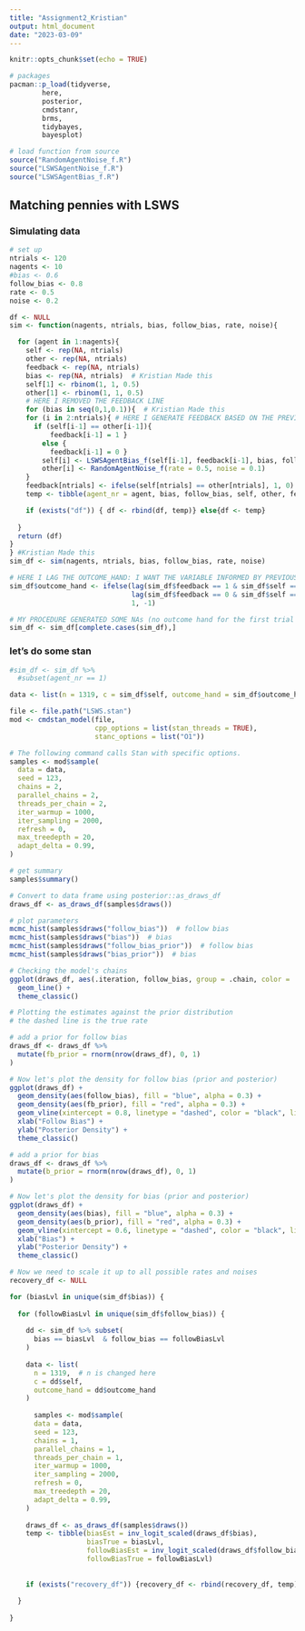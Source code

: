 ```yaml
---
title: "Assignment2_Kristian"
output: html_document
date: "2023-03-09"
---
```


```r
knitr::opts_chunk$set(echo = TRUE)
```


```r
# packages
pacman::p_load(tidyverse,
        here,
        posterior,
        cmdstanr,
        brms, 
        tidybayes,
        bayesplot)

# load function from source
source("RandomAgentNoise_f.R")
source("LSWSAgentNoise_f.R")
source("LSWSAgentBias_f.R")

```


## Matching pennies with LSWS 


### Simulating data
```r
# set up
ntrials <- 120
nagents <- 10
#bias <- 0.6
follow_bias <- 0.8
rate <- 0.5
noise <- 0.2

df <- NULL
sim <- function(nagents, ntrials, bias, follow_bias, rate, noise){

  for (agent in 1:nagents){
    self <- rep(NA, ntrials) 
    other <- rep(NA, ntrials) 
    feedback <- rep(NA, ntrials)
    bias <- rep(NA, ntrials)  # Kristian Made this
    self[1] <- rbinom(1, 1, 0.5)
    other[1] <- rbinom(1, 1, 0.5)
    # HERE I REMOVED THE FEEDBACK LINE
    for (bias in seq(0,1,0.1)){  # Kristian Made this
    for (i in 2:ntrials){ # HERE I GENERATE FEEDBACK BASED ON THE PREVIOUS TRIAL TO INFORM THE CURRENT TRIAL
      if (self[i-1] == other[i-1]){ 
          feedback[i-1] = 1 } 
        else {
          feedback[i-1] = 0 } 
        self[i] <- LSWSAgentBias_f(self[i-1], feedback[i-1], bias, follow_bias) # HERE I USE PREVIOUS CHOICE AND PREV FEEDBACK TO GENERATE CURRENT CHOICE
        other[i] <- RandomAgentNoise_f(rate = 0.5, noise = 0.1) 
    }   
    feedback[ntrials] <- ifelse(self[ntrials] == other[ntrials], 1, 0) # HERE I GENERATE FEEDBACK FOR THE LAST TRIAL, TO AVOID LOSING THAT ROW LATER
    temp <- tibble(agent_nr = agent, bias, follow_bias, self, other, feedback, trial = seq(ntrials)) # HERE I SAVE ALSO OTHER; TO BETTER UNDERSTAND WHAT THE AGENT IS DOING

    if (exists("df")) { df <- rbind(df, temp)} else{df <- temp} 
    
  }
  return (df)
}
} #Kristian Made this
sim_df <- sim(nagents, ntrials, bias, follow_bias, rate, noise)

# HERE I LAG THE OUTCOME_HAND: I WANT THE VARIABLE INFORMED BY PREVIOUS CHOICE AND FEEDBACK TO APPEAR IN THE CURRENT TRIAL
sim_df$outcome_hand <- ifelse(lag(sim_df$feedback == 1 & sim_df$self == 0,1) | 
                              lag(sim_df$feedback == 0 & sim_df$self == 1,1) , 
                              1, -1)

# MY PROCEDURE GENERATED SOME NAs (no outcome hand for the first trial in each agent), I REMOVE THOSE ROWS 
sim_df <- sim_df[complete.cases(sim_df),]
```

### let's do some stan

```r
#sim_df <- sim_df %>% 
  #subset(agent_nr == 1)

data <- list(n = 1319, c = sim_df$self, outcome_hand = sim_df$outcome_hand) # to implement Riccardo's sim, n needs to be 1199

file <- file.path("LSWS.stan")
mod <- cmdstan_model(file, 
                     cpp_options = list(stan_threads = TRUE),
                     stanc_options = list("O1"))

# The following command calls Stan with specific options.
samples <- mod$sample(
  data = data,
  seed = 123,
  chains = 2,
  parallel_chains = 2,
  threads_per_chain = 2,
  iter_warmup = 1000,
  iter_sampling = 2000,
  refresh = 0,
  max_treedepth = 20,
  adapt_delta = 0.99,
)
```

```r
# get summary
samples$summary()

# Convert to data frame using posterior::as_draws_df
draws_df <- as_draws_df(samples$draws())

# plot parameters
mcmc_hist(samples$draws("follow_bias"))  # follow bias
mcmc_hist(samples$draws("bias"))  # bias
mcmc_hist(samples$draws("follow_bias_prior"))  # follow bias
mcmc_hist(samples$draws("bias_prior"))  # bias

```

```r
# Checking the model's chains
ggplot(draws_df, aes(.iteration, follow_bias, group = .chain, color = .chain)) +
  geom_line() +
  theme_classic()

# Plotting the estimates against the prior distribution
# the dashed line is the true rate

# add a prior for follow bias
draws_df <- draws_df %>% 
  mutate(fb_prior = rnorm(nrow(draws_df), 0, 1)
)

# Now let's plot the density for follow bias (prior and posterior)
ggplot(draws_df) +
  geom_density(aes(follow_bias), fill = "blue", alpha = 0.3) +
  geom_density(aes(fb_prior), fill = "red", alpha = 0.3) +
  geom_vline(xintercept = 0.8, linetype = "dashed", color = "black", linewidth = 1.5) +
  xlab("Follow Bias") +
  ylab("Posterior Density") +
  theme_classic()
```

```r
# add a prior for bias 
draws_df <- draws_df %>% 
  mutate(b_prior = rnorm(nrow(draws_df), 0, 1)
)

# Now let's plot the density for bias (prior and posterior)
ggplot(draws_df) +
  geom_density(aes(bias), fill = "blue", alpha = 0.3) +
  geom_density(aes(b_prior), fill = "red", alpha = 0.3) +
  geom_vline(xintercept = 0.6, linetype = "dashed", color = "black", linewidth = 1.5) +
  xlab("Bias") +
  ylab("Posterior Density") +
  theme_classic()
```

```r
# Now we need to scale it up to all possible rates and noises
recovery_df <- NULL

for (biasLvl in unique(sim_df$bias)) {
  
  for (followBiasLvl in unique(sim_df$follow_bias)) {
    
    dd <- sim_df %>% subset(
      bias == biasLvl  & follow_bias == followBiasLvl
    )
    
    data <- list(
      n = 1319,  # n is changed here
      c = dd$self,
      outcome_hand = dd$outcome_hand
    )
    
      samples <- mod$sample(
      data = data,
      seed = 123,
      chains = 1,
      parallel_chains = 1,
      threads_per_chain = 1,
      iter_warmup = 1000,
      iter_sampling = 2000,
      refresh = 0,
      max_treedepth = 20,
      adapt_delta = 0.99,
    )
      
    draws_df <- as_draws_df(samples$draws()) 
    temp <- tibble(biasEst = inv_logit_scaled(draws_df$bias), 
                   biasTrue = biasLvl, 
                   followBiasEst = inv_logit_scaled(draws_df$follow_bias),
                   followBiasTrue = followBiasLvl)
    
    
    if (exists("recovery_df")) {recovery_df <- rbind(recovery_df, temp)} else {recovery_df <- temp}
    
  }
  
}
```

